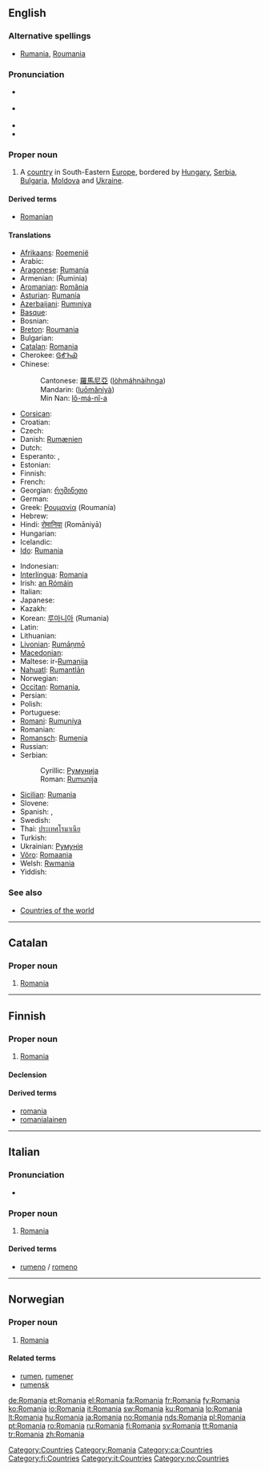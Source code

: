{{also|romania|România|Románia|Romanía}}
==English==
{{wikipedia}}

===Alternative spellings===
* [[Rumania]], [[Roumania]] {{italbrac|archaic}}

===Pronunciation===
* {{a|UK}} {{IPA|/ɹəʊˈmeɪ.ni.ə/}}
* {{a|US}} {{IPA|/ɹoʊˈmeɪ.ni.ə/}}
* {{audio|en-us-Romania.ogg|Audio (US)}}
* {{rhymes|eɪniə}}

===Proper noun===
{{en-proper noun}}

# A [[country]] in South-Eastern [[Europe]], bordered by [[Hungary]], [[Serbia]], [[Bulgaria]], [[Moldova]] and [[Ukraine]].

====Derived terms====
* [[Romanian]]

====Translations====
{{trans-top|South-Eastern European country}}
* [[Afrikaans]]: [[Roemenië]]
* Arabic: {{Arab|[[رومانيا]]}} {{IPAchar|(rumániya)}} {{f}}
* [[Aragonese]]: [[Rumanía]]
* Armenian: {{t-|hy|Ռումինիա|sc=Hayeren|xs=Armenian}} (R̄uminia)
* [[Aromanian]]: [[Romãnia]]
* [[Asturian]]: [[Rumanía]]
* [[Azerbaijani]]: [[Rumıniya]]
* [[Basque]]: {{t-|eu|Errumania|xs=Basque}}
* Bosnian: {{t-|bs|Rumunija|f}}
* [[Breton]]: [[Roumania]]
* Bulgarian: {{t|bg|Румъния|g=f|sc=Cyrl}}
* [[Catalan]]: [[#Catalan|Romania]] {{f}}
* Cherokee: [[ᎶᎹᏂᏯ]]
* Chinese:
*: Cantonese: [[羅馬尼亞]] ([[lòhmáhnàihnga]])
*: Mandarin: {{zh-ts|[[羅馬尼亞]]|[[罗马尼亚]]}} ([[luōmǎníyà]])
*: Min Nan: [[lô-má-nî-a]]
* [[Corsican]]: {{t-|co|Rumenia|xs=Corsican}}
* Croatian: {{t-|hr|Rumunjska|f}}
* Czech: {{t+|cs|Rumunsko|n}}
* Danish: [[Rumænien]]
* Dutch: {{t+|nl|Roemenië}}
* Esperanto: {{t-|eo|Rumanio|xs=Esperanto}}, {{t-|eo|Rumanujo|xs=Esperanto}}
* Estonian: {{t-|et|Rumeenia}}
* Finnish: {{t+|fi|Romania}}
* French: {{t+|fr|Roumanie|f}}
* Georgian: [[რუმინეთი]]
* German: {{t+|de|Rumänien|n}}
* Greek: [[Ρουμανία]] {{f}} (Roumanía)
* Hebrew: {{t+|he|רומניה|sc=Hebr}}
* Hindi: [[रोमानिया]] (Romāniyā)
* Hungarian: {{t+|hu|Románia}}
* Icelandic: {{t+|is|Rúmenía|f}}
* [[Ido]]: [[Rumania]]
{{trans-mid}}
* Indonesian: {{t-|id|Rumania|xs=Indonesian}}
* [[Interlingua]]: [[#Interlingua|Romania]]
* Irish: [[an Rómáin]] {{f}}
* Italian: {{t+|it|Romania|f}}
* Japanese: {{t+|ja|ルーマニア|tr=Rūmania|sc=Jpan}}
* Kazakh: {{t-|kk|Румыния|sc=Cyrl|xs=Kazakh}}
* Korean: [[루마니아]] (Rumania)
* Latin: {{t|la|Romania}}
* Lithuanian: {{t+|lt|Rumunija|xs=Lithuanian}}
* [[Livonian]]: [[Rumāņmō]]
* [[Macedonian]]: {{t+|mk|Романија|f|tr=Románija|sc=Cyrl|xs=Macedonian}}
* Maltese: ir-[[Rumanija]]
* [[Nahuatl]]: [[Rumantlān]]
* Norwegian: {{t+|no|Romania}}
* [[Occitan]]: [[#Occitan|Romania]], {{t|oc|Roumagnu|xs=Occitan}}
* Persian: {{t-|fa|رومانی|tr=Rumāni|sc=fa-Arab|xs=Persian}}
* Polish: {{t+|pl|Rumunia}}
* Portuguese: {{t+|pt|Roménia|f}}
* [[Romani]]: [[Rumuniya]]
* Romanian: {{t+|ro|România|f}}
* [[Romansch]]: [[Rumenia]]
* Russian: {{t+|ru|Румыния|f|tr=Rumýnija|sc=Cyrl}}
* Serbian:
*: Cyrillic: [[Румунија]] {{f}}
*: Roman: [[Rumunija#Serbian|Rumunija]] {{f}}
* [[Sicilian]]: [[Rumanìa]] {{f}}
* Slovene: {{t+|sl|Romunija|f}}
* Spanish: {{t+|es|Rumania|f}}, {{t+|es|Rumanía|f}}
* Swedish: {{t+|sv|Rumänien}}
* Thai: [[ประเทศโรมาเนีย]]
* Turkish: {{t+|tr|Romanya}}
* Ukrainian: [[Румунія]]
* [[Võro]]: [[Romaania]]
* Welsh: [[Rwmania]] {{f}}
* Yiddish: {{Hebr|[[ראמעניע]]}}
{{trans-bottom}}

===See also===
* [[Appendix:Countries of the world|Countries of the world]]

[[Category:Countries]]
[[Category:Romania]]

----

==Catalan==
{{wikipedia|lang=ca}}

===Proper noun===
{{infl|ca|proper noun|gender=f}}

# [[Romania#English|Romania]]

[[Category:ca:Countries]]

----

==Finnish==
{{wikipedia|lang=fi}}

===Proper noun===
{{infl|fi|proper noun}}

# [[#English|Romania]]

====Declension====
{{fi-decl-kulkija|Romani|np=1}}

====Derived terms====
* [[romania]]
* [[romanialainen]]

[[Category:fi:Countries]]

----

==Italian==
{{wikipedia|lang=it}}

===Pronunciation===
* {{IPA|/romaˈnia/|lang=it}}

===Proper noun===
{{infl|it|proper noun|gender=f}}

# [[Romania#English|Romania]]

====Derived terms====
* [[rumeno]] / [[romeno]]

[[Category:it:Countries]]

----

==Norwegian==
{{wikipedia|lang=no}}

===Proper noun===
{{infl|no|proper noun}}

# [[#English|Romania]]

====Related terms====
* [[rumen]], [[rumener]]
* [[rumensk]]

[[Category:no:Countries]]

[[de:Romania]]
[[et:Romania]]
[[el:Romania]]
[[fa:Romania]]
[[fr:Romania]]
[[fy:Romania]]
[[ko:Romania]]
[[io:Romania]]
[[it:Romania]]
[[sw:Romania]]
[[ku:Romania]]
[[lo:Romania]]
[[lt:Romania]]
[[hu:Romania]]
[[ja:Romania]]
[[no:Romania]]
[[nds:Romania]]
[[pl:Romania]]
[[pt:Romania]]
[[ro:Romania]]
[[ru:Romania]]
[[fi:Romania]]
[[sv:Romania]]
[[tt:Romania]]
[[tr:Romania]]
[[zh:Romania]]